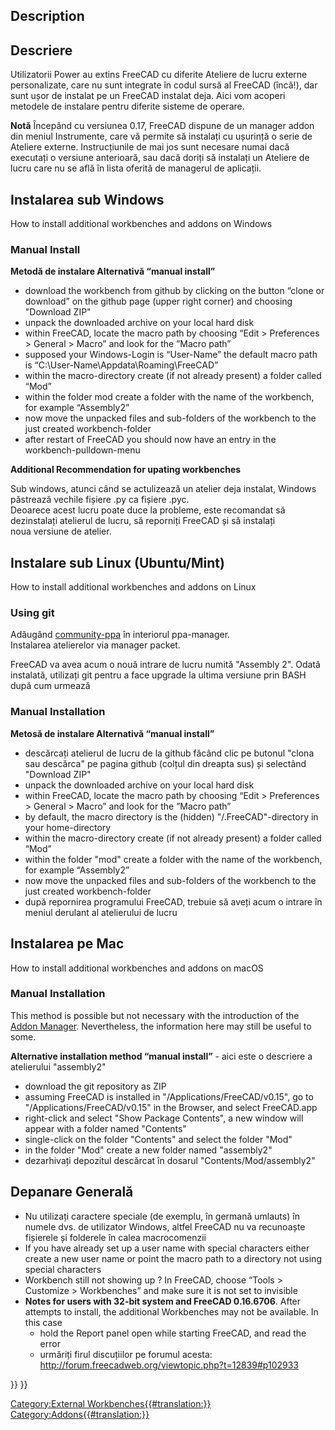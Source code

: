 <languages/>

<div class="mw-translate-fuzzy">
{{TutorialInfo/ro|Topic=Programming|Level=Medium programmer|Time=15 minutes|FCVersion=All|Author=[[User:R-Frank|r-frank]]}}
</div>

==Description==

<div class="mw-translate-fuzzy">
==Descriere==
Utilizatorii Power au extins FreeCAD cu diferite Ateliere de lucru externe personalizate, care nu sunt integrate în codul sursă al FreeCAD (încă!),
dar sunt ușor de instalat pe un FreeCAD instalat deja. Aici vom acoperi metodele de instalare pentru diferite sisteme de operare.
</div>

<div class="mw-translate-fuzzy">
'''Notă''' Începând cu versiunea 0.17, FreeCAD dispune de un manager addon din meniul Instrumente, care vă permite să instalați cu ușurință o serie de Ateliere externe. Instrucțiunile de mai jos sunt necesare numai dacă executați o versiune anterioară, sau dacă doriți să instalați un Ateliere de lucru care nu se află în lista oferită de managerul de aplicații.
</div>

<div class="mw-collapsible mw-collapsed toccolours">

<span id="Installing_on_Windows"></span>
<div class="mw-translate-fuzzy">
==Instalarea sub Windows==
</div>

How to install additional workbenches and addons on Windows
<div class="mw-collapsible-content">

=== Manual Install ===

<div class="mw-translate-fuzzy">
'''Metodă de instalare Alternativă “manual install”'''
</div>

<div class="mw-translate-fuzzy">
*download the workbench from github by clicking on the button “clone or download” on the github page (upper right corner) and choosing "Download ZIP"
*unpack the downloaded archive on your local hard disk
*within FreeCAD, locate the macro path by choosing “Edit > Preferences > General > Macro” and look for the ”Macro path”
*supposed your Windows-Login is “User-Name” the default macro path is “C:\User-Name\Appdata\Roaming\FreeCAD”
*within the macro-directory create (if not already present) a folder called “Mod”
*within the folder mod create a folder with the name of the workbench, for example “Assembly2”
*now move the unpacked files and sub-folders of the workbench to the just created workbench-folder
*after restart of FreeCAD you should now have an entry in the workbench-pulldown-menu
</div> 

<div class="mw-translate-fuzzy">
'''Additional Recommendation for upating workbenches'''
</div>

<div class="mw-translate-fuzzy">
Sub windows, atunci când se actulizează un atelier deja instalat, Windows păstrează vechile fișiere .py ca fișiere .pyc.<br />
Deoarece acest lucru poate duce la probleme, este recomandat să dezinstalați atelierul de lucru, să reporniți FreeCAD și să instalați<br />
noua versiune de atelier.
</div>
</div> <!-- END of Windows section collapsible div. Please do not remove ---> 
</div> <!-- END of Windows section collapsible div. Please do not remove ---> 

<div class="mw-collapsible mw-collapsed toccolours">

<span id="Installing_on_Linux"></span>
<div class="mw-translate-fuzzy">
==Instalare sub Linux (Ubuntu/Mint)==
</div>

How to install additional workbenches and addons on Linux
<div class="mw-collapsible-content">

===Using git===

<div class="mw-translate-fuzzy">
Adăugând [https://launchpad.net/~freecad-community/+archive/ubuntu/ppa community-ppa] în interiorul ppa-manager.<br />
Instalarea atelierelor via manager packet.
</div>

<div class="mw-translate-fuzzy">
{{Code|code=
$ sudo apt-get install git python-numpy python-pyside
$ mkdir ~/.FreeCAD/Mod
$ cd ~/.FreeCAD/Mod
$ git clone https://github.com/hamish2014/FreeCAD_assembly2.git
}}
</div>

<div class="mw-translate-fuzzy">
FreeCAD va avea acum o nouă intrare de lucru numită "Assembly 2". Odată instalată, utilizați git pentru a face upgrade la ultima versiune prin BASH după cum urmează
</div>

<div class="mw-translate-fuzzy">
{{Code|code=
$ cd ~/.FreeCAD/Mod/FreeCAD_assembly2
$ git pull
$ rm *.pyc
}}
</div>

===Manual Installation===

<div class="mw-translate-fuzzy">
'''Metosă de instalare Alternativă “manual install”'''
</div>

<div class="mw-translate-fuzzy">
*descărcați atelierul de lucru de la github făcând clic pe butonul "clona sau descărca" pe pagina github (colțul din dreapta sus) și selectând "Download ZIP"
*unpack the downloaded archive on your local hard disk
*within FreeCAD, locate the macro path by choosing “Edit > Preferences > General > Macro” and look for the ”Macro path”
*by default, the macro directory is the (hidden) "/.FreeCAD"-directory in your home-directory
*within the macro-directory create (if not already present) a folder called “Mod”
*within the folder "mod" create a folder with the name of the workbench, for example “Assembly2”
*now move the unpacked files and sub-folders of the workbench to the just created workbench-folder
*după repornirea programului FreeCAD, trebuie să aveți acum o intrare în meniul derulant al atelierului de lucru
</div> 

</div> <!-- END of Windows section collapsible div. Please do not remove ---> 
</div> <!-- END of Windows section collapsible div. Please do not remove ---> 

<div class="mw-translate-fuzzy">
==Instalarea pe Mac==
</div>

How to install additional workbenches and addons on macOS
<div class="mw-collapsible-content">

===Manual Installation===

{{Emphasis|Note:}} This method is possible but not necessary with the introduction of the [[Std_AddonMgr|Addon Manager]]. Nevertheless, the information here may still be useful to some.

<div class="mw-translate-fuzzy">
'''Alternative installation method “manual install”''' -  aici este o descriere a atelierului "assembly2"
*download the git repository as ZIP
*assuming FreeCAD is installed in "/Applications/FreeCAD/v0.15", go to "/Applications/FreeCAD/v0.15" in the Browser, and select FreeCAD.app
*right-click and select "Show Package Contents", a new window will appear with a folder named "Contents"
*single-click on the folder "Contents" and select the folder "Mod"
*in the folder "Mod" create a new folder named "assembly2"
*dezarhivați depozitul descărcat în dosarul "Contents/Mod/assembly2"
</div>
</div> <!-- END of Windows section collapsible div. Please do not remove ---> 
</div> <!-- END of Windows section collapsible div. Please do not remove ---> 

<span id="General_troubleshooting"></span>
==Depanare Generală==

<div class="mw-translate-fuzzy">
*Nu utilizați caractere speciale (de exemplu, în germană umlauts) în numele dvs. de utilizator Windows, altfel FreeCAD nu va recunoaște fișierele și folderele în calea macrocomenzii
*If you have already set up a user name with special characters either create a new user name or point the macro path to a directory not using special characters
*Workbench still not showing up ? In FreeCAD, choose “Tools > Customize > Workbenches” and make sure it is not set to invisible
*'''Notes for users with 32-bit system and FreeCAD 0.16.6706 '''. After attempts to install, the additional Workbenches may not be available. In this case 
** hold the Report panel open while starting FreeCAD, and read the error
** urmăriți firul discuțiilor pe forumul acesta: http://forum.freecadweb.org/viewtopic.php?t=12839#p102933
</div>


{{Userdocnavi{{#translation:}}}}
{{Powerdocnavi{{#translation:}}}}
[[Category:External Workbenches{{#translation:}}]]
[[Category:Addons{{#translation:}}]]